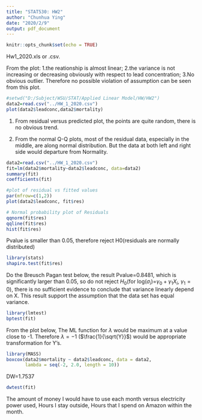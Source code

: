 ---
title: "STAT530: HW2"
author: "Chunhua Ying"
date: "2020/2/9"
output: pdf_document
---

```{r setup, include=FALSE}
knitr::opts_chunk$set(echo = TRUE)
```

\textbf{Consider the data set website names} Hw1_2020.xls or .csv.  \textbf{Answer the questions based on this data set:}

\section{1}
\textbf{Plot the scatter plot and mention any possible violation of assumptions you see in this plot.}

From the plot: 1.the reationship is almost linear; 2.the variance is not increasing or decreasing obviously with respect to lead concentration; 3.No obvious outlier. Therefore no possible violation of assumption can be seen from this plot.
```{r}
#setwd("D:/Subject/WSU/STAT/Applied Linear Model/HW/HW2")
data2=read.csv("../HW_1_2020.csv")
plot(data2$leadconc,data2$mortality)
```





\section{2} 
\textbf{Plot the residual versus predicted plot and the normal probability plots.  What do you see?}

1. From residual versus predicted plot, the points are quite random, there is no obvious trend.

2. From the normal Q-Q plots, most of the residual data, especially in the middle, are along normal distribution. But the data at both left and right side would departure from Normality.

```{r}
data2=read.csv("../HW_1_2020.csv")
fit=lm(data2$mortality~data2$leadconc, data=data2)
summary(fit)
coefficients(fit)

#plot of residual vs fitted values
par(mfrow=c(1,2))
plot(data2$leadconc, fit$res)

# Normal probability plot of Residuals
qqnorm(fit$res)
qqline(fit$res)
hist(fit$res)
```





\section{3}
\textbf{Do the correlation test for normality.  For n>100, for alpha=.05, the critical value is: .987.}
Pvalue is smaller than 0.05, therefore reject H0(residuals are normally distributed)
```{r}
library(stats)
shapiro.test(fit$res)
```




\section{4}
\textbf{Do the Brown Forsyth Test or the Breusch Pagan test (whichever you think is appropriate).  Discuss results.}

Do the Breusch Pagan test below, the result Pvalue=0.8481, which is significantly larger than 0.05, so do not reject $H_0$(for log($\sigma_i$)=$\gamma_0+\gamma_1X_i$, $\gamma_1=0$), there is no sufficient evidence to conclude that variance linearly depend on X. This result support the assumption that the data set has equal variance.
```{r}
library(lmtest)
bptest(fit)
```


\section{5}
\textbf{Look at the Box-Cox transform to see what transformation if any is appropriate for the Y’s.}

From the plot below, The ML function for $\lambda$ would be maximum at a value close to -1. Therefore $\lambda=-1$ ($\frac{1}{\sqrt{Y}}$) would be appropriate transformation for Y's. 
```{r}
library(MASS)
boxcox(data2$mortality ~ data2$leadconc, data = data2,
       lambda = seq(-2, 2.0, length = 10))
```




\section{6}
\textbf{What is the value of the Durbin Watson statistic?}

DW=1.7537
```{r}
dwtest(fit)
```


\section{7}
\textbf{Give an example from your experience where you have faced multiple regression.}

The amount of money I would have to use each month versus electricity power used, Hours I stay outside, Hours that I spend on Amazon within the month. 




